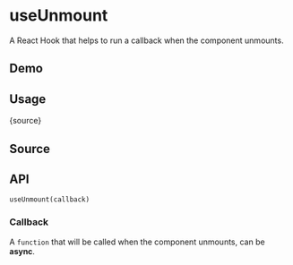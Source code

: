 # useUnmount


<HooksType category="Lifecycle" />

A React Hook that helps to run a callback when the component unmounts.

## Demo


<App />

## Usage


<RawCode>{source}</RawCode>

## Source


<Source />

## API

```tsx
useUnmount(callback)
```

### Callback

A `function` that will be called when the component unmounts, can be **async**.
